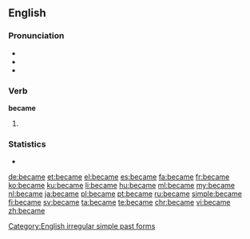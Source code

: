 ==English==

===Pronunciation===
* {{IPA|/bɪˈkeɪm/}}
* {{audio|en-us-became.ogg|Audio (US)}}
* {{rhymes|eɪm}}
{{hyphenation|be|came|lang=en}}

===Verb===
'''became'''

# {{en-simple past of|become}}

===Statistics===
* {{rank|point|letter|become|348|became|second|United|free}}

[[Category:English irregular simple past forms]]

[[de:became]]
[[et:became]]
[[el:became]]
[[es:became]]
[[fa:became]]
[[fr:became]]
[[ko:became]]
[[ku:became]]
[[li:became]]
[[hu:became]]
[[ml:became]]
[[my:became]]
[[nl:became]]
[[ja:became]]
[[pl:became]]
[[pt:became]]
[[ru:became]]
[[simple:became]]
[[fi:became]]
[[sv:became]]
[[ta:became]]
[[te:became]]
[[chr:became]]
[[vi:became]]
[[zh:became]]